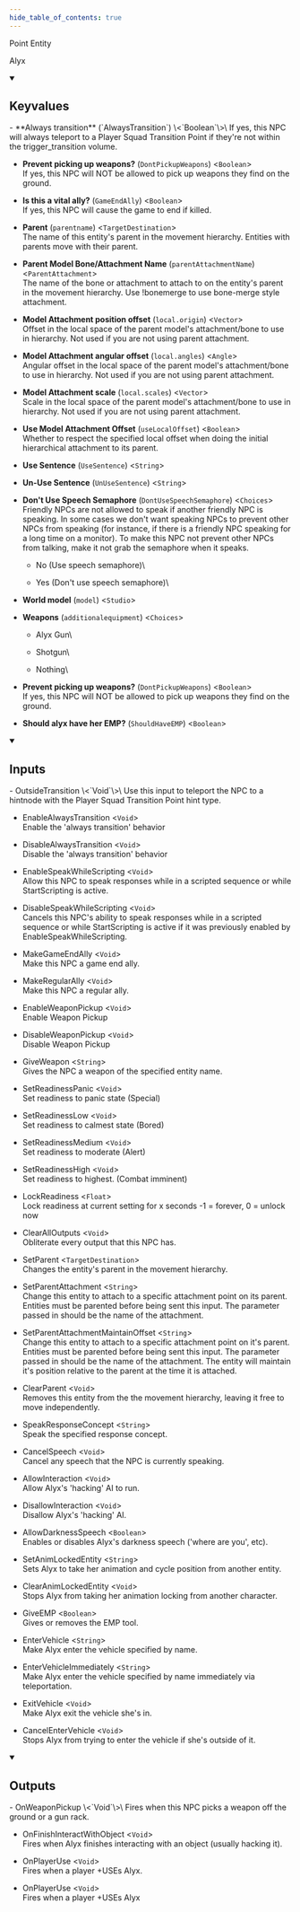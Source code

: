```yaml
---
hide_table_of_contents: true
---
```


<!---
!!!!!!
THIS PAGE IS AUTOGENERATED FROM GAME FGD DEFINITIONS!
DO NOT EDIT MANUALLY!
!!!!!!

In order to make edits, you can make an annotation file in /fgd_dump_overrides
-->


Point Entity

Alyx

<details open>
<summary><h2>Keyvalues</h2></summary>
- **Always transition** (`AlwaysTransition`) \<`Boolean`\>\
If yes, this NPC will always teleport to a Player Squad Transition Point if they're not within the trigger_transition volume.

- **Prevent picking up weapons?** (`DontPickupWeapons`) \<`Boolean`\>\
If yes, this NPC will NOT be allowed to pick up weapons they find on the ground.

- **Is this a vital ally?** (`GameEndAlly`) \<`Boolean`\>\
If yes, this NPC will cause the game to end if killed.

- **Parent** (`parentname`) \<`TargetDestination`\>\
The name of this entity's parent in the movement hierarchy. Entities with parents move with their parent.

- **Parent Model Bone/Attachment Name** (`parentAttachmentName`) \<`ParentAttachment`\>\
The name of the bone or attachment to attach to on the entity's parent in the movement hierarchy. Use !bonemerge to use bone-merge style attachment.

- **Model Attachment position offset** (`local.origin`) \<`Vector`\>\
Offset in the local space of the parent model's attachment/bone to use in hierarchy. Not used if you are not using parent attachment.

- **Model Attachment angular offset** (`local.angles`) \<`Angle`\>\
Angular offset in the local space of the parent model's attachment/bone to use in hierarchy. Not used if you are not using parent attachment.

- **Model Attachment scale** (`local.scales`) \<`Vector`\>\
Scale in the local space of the parent model's attachment/bone to use in hierarchy. Not used if you are not using parent attachment.

- **Use Model Attachment Offset** (`useLocalOffset`) \<`Boolean`\>\
Whether to respect the specified local offset when doing the initial hierarchical attachment to its parent.

- **Use Sentence** (`UseSentence`) \<`String`\>

- **Un-Use Sentence** (`UnUseSentence`) \<`String`\>

- **Don't Use Speech Semaphore** (`DontUseSpeechSemaphore`) \<`Choices`\>\
Friendly NPCs are not allowed to speak if another friendly NPC is speaking. In some cases we don't want speaking NPCs to prevent other NPCs from speaking (for instance, if there is a friendly NPC speaking for a long time on a monitor). To make this NPC not prevent other NPCs from talking, make it not grab the semaphore when it speaks.
  - No (Use speech semaphore)\
    
  - Yes (Don't use speech semaphore)\
    


- **World model** (`model`) \<`Studio`\>

- **Weapons** (`additionalequipment`) \<`Choices`\>
  - Alyx Gun\
    
  - Shotgun\
    
  - Nothing\
    


- **Prevent picking up weapons?** (`DontPickupWeapons`) \<`Boolean`\>\
If yes, this NPC will NOT be allowed to pick up weapons they find on the ground.

- **Should alyx have her EMP?** (`ShouldHaveEMP`) \<`Boolean`\>


 </details>
<details open>
<summary><h2>Inputs</h2></summary>
- OutsideTransition \<`Void`\>\
Use this input to teleport the NPC to a hintnode with the Player Squad Transition Point hint type.

- EnableAlwaysTransition \<`Void`\>\
Enable the 'always transition' behavior

- DisableAlwaysTransition \<`Void`\>\
Disable the 'always transition' behavior

- EnableSpeakWhileScripting \<`Void`\>\
Allow this NPC to speak responses while in a scripted sequence or while StartScripting is active.

- DisableSpeakWhileScripting \<`Void`\>\
Cancels this NPC's ability to speak responses while in a scripted sequence or while StartScripting is active if it was previously enabled by EnableSpeakWhileScripting.

- MakeGameEndAlly \<`Void`\>\
Make this NPC a game end ally.

- MakeRegularAlly \<`Void`\>\
Make this NPC a regular ally.

- EnableWeaponPickup \<`Void`\>\
Enable Weapon Pickup

- DisableWeaponPickup \<`Void`\>\
Disable Weapon Pickup

- GiveWeapon \<`String`\>\
Gives the NPC a weapon of the specified entity name.

- SetReadinessPanic \<`Void`\>\
Set readiness to panic state (Special)

- SetReadinessLow \<`Void`\>\
Set readiness to calmest state (Bored)

- SetReadinessMedium \<`Void`\>\
Set readiness to moderate (Alert)

- SetReadinessHigh \<`Void`\>\
Set readiness to highest. (Combat imminent)

- LockReadiness \<`Float`\>\
Lock readiness at current setting for x seconds -1 = forever, 0 = unlock now

- ClearAllOutputs \<`Void`\>\
Obliterate every output that this NPC has.

- SetParent \<`TargetDestination`\>\
Changes the entity's parent in the movement hierarchy.

- SetParentAttachment \<`String`\>\
Change this entity to attach to a specific attachment point on its parent. Entities must be parented before being sent this input. The parameter passed in should be the name of the attachment.

- SetParentAttachmentMaintainOffset \<`String`\>\
Change this entity to attach to a specific attachment point on it's parent. Entities must be parented before being sent this input. The parameter passed in should be the name of the attachment. The entity will maintain it's position relative to the parent at the time it is attached.

- ClearParent \<`Void`\>\
Removes this entity from the the movement hierarchy, leaving it free to move independently.

- SpeakResponseConcept \<`String`\>\
Speak the specified response concept.

- CancelSpeech \<`Void`\>\
Cancel any speech that the NPC is currently speaking.

- AllowInteraction \<`Void`\>\
Allow Alyx's 'hacking' AI to run.

- DisallowInteraction \<`Void`\>\
Disallow Alyx's 'hacking' AI.

- AllowDarknessSpeech \<`Boolean`\>\
Enables or disables Alyx's darkness speech ('where are you', etc).

- SetAnimLockedEntity \<`String`\>\
Sets Alyx to take her animation and cycle position from another entity.

- ClearAnimLockedEntity \<`Void`\>\
Stops Alyx from taking her animation locking from another character.

- GiveEMP \<`Boolean`\>\
Gives or removes the EMP tool.

- EnterVehicle \<`String`\>\
Make Alyx enter the vehicle specified by name.

- EnterVehicleImmediately \<`String`\>\
Make Alyx enter the vehicle specified by name immediately via teleportation.

- ExitVehicle \<`Void`\>\
Make Alyx exit the vehicle she's in.

- CancelEnterVehicle \<`Void`\>\
Stops Alyx from trying to enter the vehicle if she's outside of it.


 </details>
<details open>
<summary><h2>Outputs</h2></summary>
- OnWeaponPickup \<`Void`\>\
Fires when this NPC picks a weapon off the ground or a gun rack.

- OnFinishInteractWithObject \<`Void`\>\
Fires when Alyx finishes interacting with an object (usually hacking it).

- OnPlayerUse \<`Void`\>\
Fires when a player +USEs Alyx.

- OnPlayerUse \<`Void`\>\
Fires when a player +USEs Alyx


 </details>